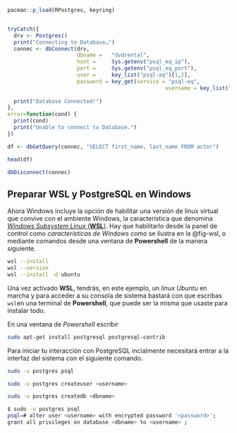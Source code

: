 

```r
pacman::p_load(RPostgres, keyring)


tryCatch({
  drv <- Postgres()
  print("Connecting to Database…")
  connec <- dbConnect(drv, 
                      dbname =   "dvdrental",
                      host =     Sys.getenv("psql_eq_ip"), 
                      port =     Sys.getenv("psql_eq_port"),
                      user =     key_list("psql-eq")[1,2],
                      password = key_get(service = "psql-eq", 
                                                  username = key_list("psql-eq")[1,2]))
  
  print("Database Connected!")
},
error=function(cond) {
  print(cond)
  print("Unable to connect to Database.")
})

df <- dbGetQuery(connec, "SELECT first_name, last_name FROM actor")

head(df)

dbDisconnect(connec)

```



## Preparar WSL y PostgreSQL en Windows

Ahora Windows incluye la opción de habilitar una versión de linux virtual que convive con el ambiente Windows, la característica que denomina [_Windows Subsystem Linux_ (**WSL**)](https://learn.microsoft.com/es-mx/windows/wsl/). Hay que habilitarlo desde la panel de control como _características de Windows_ como se ilustra en la  @fig-wsl, o mediante comandos desde una ventana de **Powershell** de la manera siguiente.

```.bash

wsl --install
wsl --version
wsl --install -d ubuntu

```

Una vez activado **WSL**, tendrás, en este ejemplo, un _linux Ubuntu_ en marcha y para acceder a su consola de sistema bastará con que escribas `wsl`en una terminal de **Powershell**, que puede ser la misma que usaste para instalar todo. 


En una ventana de _Powershell_ escribir

```.bash


sudo apt-get install postgresql postgresql-contrib

```

Para iniciar tu interacción con PostgreSQL incialmente necesitará entrar a la interfaz del sistema con el siguiente comando.

```.bash

sudo -u postgres psql

sudo -u postgres createuser <username>

sudo -u postgres createdb <dbname>

$ sudo -u postgres psql
psql=# alter user <username> with encrypted password '<password>';
grant all privileges on database <dbname> to <username> ; 

```